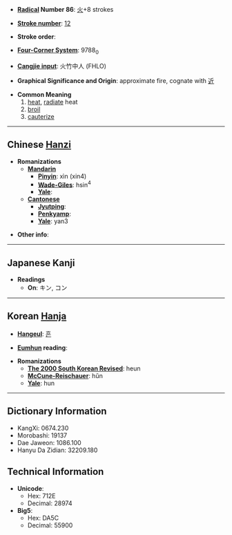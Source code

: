 * '''[[Wiktionary:Chinese radical index| Radical]] Number 86''': [[Wiktionary:Chinese radical index 火|火]]+8 strokes

* '''[[Wiktionary:Chinese total strokes index|Stroke number]]''': [[Wiktionary:Chinese total strokes index 12|12]]

* '''Stroke order''': 

* '''[[Wiktionary:Chinese four corner index|Four-Corner System]]''': 9788<sub>0</sub>

* '''[[Wiktionary:Chinese Cangjie index|Cangjie input]]''': 火竹中人 (FHLO)

* '''Graphical Significance and Origin''': approximate fire, cognate with [[近]]

* '''Common Meaning'''
*# [[heat]], [[radiate]] heat
*# [[broil]]
*# [[cauterize]]

----

== Chinese [[Hanzi]] ==

* '''Romanizations'''
** '''[[Mandarin]]'''
*** '''[[Pinyin]]''': xìn (xin4)
*** '''[[Wade-Giles]]''': hsin<sup>4</sup>
*** '''[[Yale]]''': 
** '''[[Cantonese]]'''
*** '''[[Jyutping]]''':
*** '''[[Penkyamp]]''': 
*** '''[[Yale]]''': yan3

* '''Other info''': 

----

== Japanese Kanji ==

* '''Readings'''
** '''On''': キン, コン

----

== Korean [[Hanja]] ==

* '''[[Hangeul]]''': [[흔]]

* '''[[Eumhun]] reading''': 

* '''Romanizations'''
** '''[[The 2000 South Korean Revised Romanization|The 2000 South Korean Revised]]''': heun
** '''[[McCune-Reischauer]]''': hŭn
** '''[[Yale]]''': hun

----

== Dictionary Information ==

* KangXi: 0674.230
* Morobashi: 19137
* Dae Jaweon: 1086.100
* Hanyu Da Zidian: 32209.180

== Technical Information ==

* '''Unicode''':
** Hex: 712E
** Decimal: 28974
* '''Big5''':
** Hex: DA5C
** Decimal: 55900